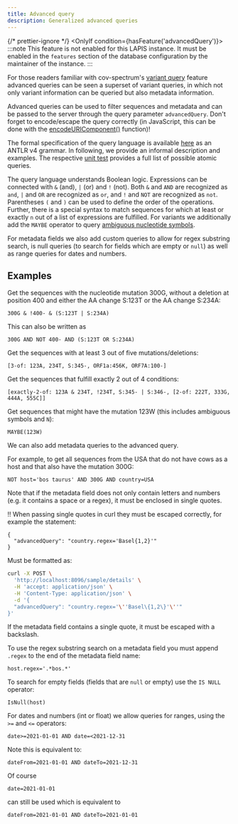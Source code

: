 ```yaml
---
title: Advanced query
description: Generalized advanced queries
---
```



{/* prettier-ignore */}
<OnlyIf condition={hasFeature('advancedQuery')}>
:::note
This feature is not enabled for this LAPIS instance.
It must be enabled in the `features` section of the database configuration by the maintainer of the instance.
:::
</OnlyIf>

For those readers familiar with cov-spectrum's [variant query](../concepts/variant-query) feature advanced queries can be
seen a superset of variant queries, in which not only variant information can be queried but also metadata information.

Advanced queries can be used to filter sequences and metadata and can be passed to the server through the query parameter
`advancedQuery`. Don't forget to encode/escape the query correctly (in JavaScript, this can be done with the
[encodeURIComponent()](https://developer.mozilla.org/en-US/docs/Web/JavaScript/Reference/Global_Objects/encodeURIComponent)
function)!

The formal specification of the query language is available
[here](https://github.com/GenSpectrum/LAPIS/blob/main/lapis/src/main/antlr/org/genspectrum/lapis/model/advancedqueryparser/AdvancedQuery.g4)
as an ANTLR v4 grammar.
In following, we provide an informal description and examples.
The respective
[unit test](https://github.com/GenSpectrum/LAPIS/blob/main/lapis/src/test/kotlin/org/genspectrum/lapis/model/AdvancedQueryFacadeTest.kt)
provides a full list of possible atomic queries.

The query language understands Boolean logic. Expressions can be connected with `&` (and), `|` (or) and `!` (not).
Both `&` and `AND` are recognized as `and`, `|` and `OR` are recognized as `or`, and `!` and `NOT` are recognized as `not`.
Parentheses `(` and `)` can be used to define the order of the operations. Further, there is a special syntax to match
sequences for which at least or exactly `n` out of a list of expressions are fulfilled. For variants we additionally add
the `MAYBE` operator to query [ambiguous nucleotide symbols](../concepts/ambiguous-symbols).

For metadata fields we also add custom queries to allow for regex substring search, is null queries (to search for fields
which are empty or `null`) as well as range queries for dates and numbers.

## Examples

Get the sequences with the nucleotide mutation 300G, without a deletion at position 400 and either the AA change S:123T
or the AA change S:234A:

```
300G & !400- & (S:123T | S:234A)
```

This can also be written as

```
300G AND NOT 400- AND (S:123T OR S:234A)
```

Get the sequences with at least 3 out of five mutations/deletions:

```
[3-of: 123A, 234T, S:345-, ORF1a:456K, ORF7A:100-]
```

Get the sequences that fulfill exactly 2 out of 4 conditions:

```
[exactly-2-of: 123A & 234T, !234T, S:345- | S:346-, [2-of: 222T, 333G, 444A, 555C]]
```

Get sequences that might have the mutation 123W (this includes ambiguous symbols and `N`):

```
MAYBE(123W)
```

We can also add metadata queries to the advanced query.

For example, to get all sequences from the USA that do not have cows as a host and that also have the mutation 300G:

```
NOT host='bos taurus' AND 300G AND country=USA
```

Note that if the metadata field does not only contain letters and numbers (e.g. it contains a space or a regex),
it must be enclosed in single quotes.

!! When passing single quotes in curl they must be escaped correctly, for example the statement:

```
{
  "advancedQuery": "country.regex='Basel{1,2}'"
}
```

Must be formatted as:

```bash
curl -X POST \
  'http://localhost:8096/sample/details' \
  -H 'accept: application/json' \
  -H 'Content-Type: application/json' \
  -d '{
  "advancedQuery": "country.regex='\''Basel\{1,2\}'\''"
}'
```

If the metadata field contains a single quote, it must be escaped with a backslash.

To use the regex substring search on a metadata field you must append `.regex` to the end of the metadata field name:

```
host.regex='.*bos.*'
```

To search for empty fields (fields that are `null` or empty) use the `IS NULL` operator:

```
IsNull(host)
```

For dates and numbers (int or float) we allow queries for ranges, using the `>=` and `<=` operators:

```
date>=2021-01-01 AND date=<2021-12-31
```

Note this is equivalent to:

```
dateFrom=2021-01-01 AND dateTo=2021-12-31
```

Of course

```
date=2021-01-01
```

can still be used which is equivalent to

```
dateFrom=2021-01-01 AND dateTo=2021-01-01
```
